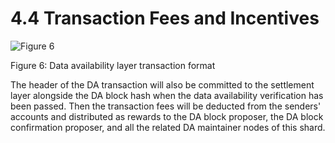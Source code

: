 # 4.4 Transaction Fees and Incentives

<div style={{ height: '2rem' }} />
<div style={{ textAlign: 'center' }}>
  <img src="/assets/learn/figure6.png" alt="Figure 6" />
  <p style={{ fontStyle: 'italic' }}>Figure 6: Data availability layer transaction format</p>
</div>

The header of the DA transaction will also be committed to the settlement layer alongside the DA block hash when the data availability verification has been passed. Then the transaction fees will be deducted from the senders' accounts and distributed as rewards to the DA block proposer, the DA block confirmation proposer, and all the related DA maintainer nodes of this shard.